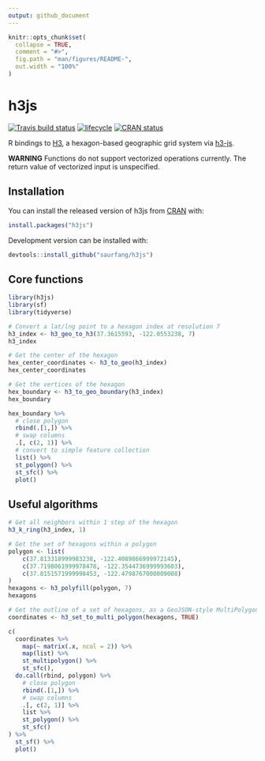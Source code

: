 ```yaml
---
output: github_document
---
```


<!-- README.md is generated from README.Rmd. Please edit that file -->

```r
knitr::opts_chunk$set(
  collapse = TRUE,
  comment = "#>",
  fig.path = "man/figures/README-",
  out.width = "100%"
)
```
# h3js

[![Travis build status](https://travis-ci.org/saurfang/h3js.svg?branch=master)](https://travis-ci.org/saurfang/h3js)
[![lifecycle](https://img.shields.io/badge/lifecycle-experimental-orange.svg)](https://www.tidyverse.org/lifecycle/#experimental)
[![CRAN status](https://www.r-pkg.org/badges/version/h3js)](https://cran.r-project.org/package=h3js)

R bindings to [H3](https://github.com/uber/h3), a hexagon-based geographic grid system via [h3-js](https://github.com/uber/h3-js).

**WARNING** Functions do not support vectorized operations currently. The return value of vectorized input is unspecified.

## Installation

You can install the released version of h3js from [CRAN](https://CRAN.R-project.org) with:

``` r
install.packages("h3js")
```

Development version can be installed with:


```r
devtools::install_github("saurfang/h3js")
```

## Core functions

```r
library(h3js)
library(sf)
library(tidyverse)

# Convert a lat/lng point to a hexagon index at resolution 7
h3_index <- h3_geo_to_h3(37.3615593, -122.0553238, 7)
h3_index

# Get the center of the hexagon
hex_center_coordinates <- h3_to_geo(h3_index)
hex_center_coordinates

# Get the vertices of the hexagon
hex_boundary <- h3_to_geo_boundary(h3_index)
hex_boundary

hex_boundary %>%
  # close polygon
  rbind(.[1,]) %>%
  # swap columns
  .[, c(2, 1)] %>%
  # convert to simple feature collection
  list() %>%
  st_polygon() %>%
  st_sfc() %>%
  plot()
```

## Useful algorithms

```r
# Get all neighbors within 1 step of the hexagon
h3_k_ring(h3_index, 1)

# Get the set of hexagons within a polygon
polygon <- list(
    c(37.813318999983238, -122.4089866999972145),
    c(37.7198061999978478, -122.3544736999993603),
    c(37.8151571999998453, -122.4798767000009008)
)
hexagons <- h3_polyfill(polygon, 7)
hexagons

# Get the outline of a set of hexagons, as a GeoJSON-style MultiPolygon
coordinates <- h3_set_to_multi_polygon(hexagons, TRUE)

c(
  coordinates %>%
    map(~ matrix(.x, ncol = 2)) %>%
    map(list) %>%
    st_multipolygon() %>%
    st_sfc(),
  do.call(rbind, polygon) %>%
    # close polygon
    rbind(.[1,]) %>%
    # swap columns
    .[, c(2, 1)] %>%
    list %>%
    st_polygon() %>%
    st_sfc()
) %>%
  st_sf() %>%
  plot()
```
